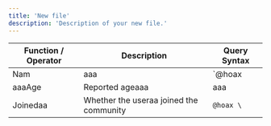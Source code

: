 ```yaml
---
title: 'New file'
description: 'Description of your new file.'
---
```


| Function / Operator | Description | Query Syntax |
|---------------------|-------------|--------------|
| Nam               | aaa          | `@hoax | where field == "admin"` |
| aaaAge           | Reported ageaaa | aaa |
| Joinedaa        | Whether the useraa joined the community | `@hoax \` |